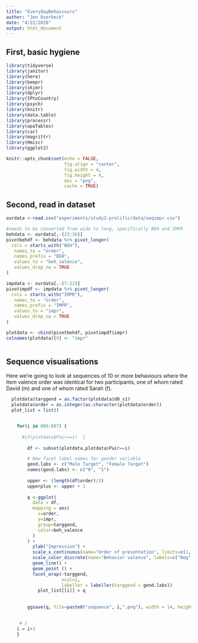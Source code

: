 ```yaml
---
title: "EverydayBehaviours"
author: "Jen Overbeck"
date: "4/22/2020"
output: html_document
---
```



## First, basic hygiene

```r
library(tidyverse)
library(janitor) 
library(here)
library(beepr)
library(skimr)
library(dplyr)
library(IPtoCountry)
library(psych)
library(knitr)
library(data.table)
library(processr)
library(apaTables)
library(car)
library(magrittr)
library(Hmisc)
library(ggplot2)
```

```r
knitr::opts_chunk$set(echo = FALSE, 
                      fig.align = "center",
                      fig.width = 4, 
                      fig.height = 4, 
                      dev = "png",
                      cache = TRUE)


```



## Second, read in dataset 

```r
ourdata <-read.csv("experiments/study2-prolific/data/seqimpr.csv")

#needs to be converted from wide to long, specifically BEH and IMPR
behdata <- ourdata[,-(23:38)]
pivotbehdf <- behdata %>% pivot_longer(
  cols = starts_with("BEH"),
   names_to = "order",
   names_prefix = "BEH",
   values_to = "beh_valence",
   values_drop_na = TRUE
)

impdata <- ourdata[,-(7:22)]
pivotimpdf <- impdata %>% pivot_longer(
  cols = starts_with("IMPR"),
   names_to = "order",
   names_prefix = "IMPR",
   values_to = "impr",
   values_drop_na = TRUE
)

plotdata <- cbind(pivotbehdf, pivotimpdf$impr) 
colnames(plotdata)[9] <- "impr"



```

## Sequence visualisations

Here we're going to look at sequences of 10 or more behaviours where the item valence order was identical for two participants, one of whom rated David (m) and one of whom rated Sarah (f).
```r

  plotdata$targgend = as.factor(plotdata$d0_s1)
  plotdata$order = as.integer(as.character(plotdata$order))
  plot_list = list()


    for(i in 886:887) {
      
      #if(plotdata$Pair==i)  {
        
        df <- subset(plotdata,plotdata$Pair==i)

        # New facet label names for gender variable
        gend.labs <- c("Male Target", "Female Target")
        names(gend.labs) <- c("0", "1")
        
        upper <- (length(df$order)/2)
        upperplus <- upper + 1
    
        q <-ggplot(
          data = df,
          mapping = aes(
            x=order,
            y=impr, 
            group=targgend,
            color=beh_valence
          ) 
        ) + 
          ylab("Impression") +
          scale_x_continuous(name="Order of presentation", limits=c(1, upper), breaks=seq(0,upperplus,1)) +
          scale_color_discrete(name="Behavior valence", labels=c("Neg","Neut","Pos")) +
          geom_line() +
          geom_point () +
          facet_wrap(~targgend,
                     ncol=1,
                     labeller = labeller(targgend = gend.labs))
            plot_list[[i]] = q
       
            
        ggsave(q, file=paste0("sequence", i,".png"), width = 14, height = 10, units = "cm")
        

     # }
    i = i+1
    }    
            

```

